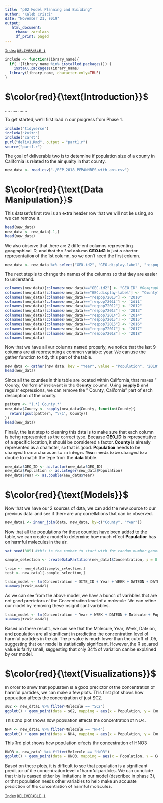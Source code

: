 ```yaml
---
title: "p02 Model Planning and Building"
author: "Kaleb Crisci"
date: "November 21, 2019"
output: 
   html_document: 
     theme: cerulean
     df_print: paged
---
```

[`Index`](https://introdsci.github.io/DataScience-kcrisci94/index)
[`DELIVERABLE 1`](https://introdsci.github.io/DataScience-kcrisci94/deliv1)


```r
include <- function(library_name){
  if( !(library_name %in% installed.packages()) )
    install.packages(library_name) 
  library(library_name, character.only=TRUE)
}
```

# $\color{red}{\text{Introduction}}$ 
....
.....
.......

To get started, we'll first load in our progress from Phase 1. 

```r
include("tidyverse")
include("knitr")
include("caret")
purl("deliv1.Rmd", output = "part1.r")
source("part1.r")
```

The goal of deliverable two is to determine if population size of a county in California is related to the air qualty in that county.

```r
new_data <- read_csv("./PEP_2018_PEPANNRES_with_ann.csv")
```

# $\color{red}{\text{Data Manipulation}}$  

This dataset's first row is an extra header row that we will not be using, so we can remove it.

```r
head(new_data)
new_data <- new_data[-1,]
head(new_data)
```

We also observe that there are 2 different columns representing geographical ID, and that the 2nd column **GEO.id2** is just a shorter representation of the 1st column, so we don't need the first column. 

```r
new_data <- new_data %>% select("GEO.id2", "GEO.display-label", "respop72010", "respop72011", "respop72012", "respop72013", "respop72014", "respop72015", "respop72016", "respop72017", "respop72018")
```

The next step is to change the names of the columns so that they are easier to understand.

```r
colnames(new_data)[colnames(new_data)=="GEO.id2"] <- "GEO_ID" #Geographical ID
colnames(new_data)[colnames(new_data)=="GEO.display-label"] <- "County" 
colnames(new_data)[colnames(new_data)=="respop72010"] <- "2010" 
colnames(new_data)[colnames(new_data)=="respop72011"] <- "2011" 
colnames(new_data)[colnames(new_data)=="respop72012"] <- "2012" 
colnames(new_data)[colnames(new_data)=="respop72013"] <- "2013" 
colnames(new_data)[colnames(new_data)=="respop72014"] <- "2014" 
colnames(new_data)[colnames(new_data)=="respop72015"] <- "2015" 
colnames(new_data)[colnames(new_data)=="respop72016"] <- "2016" 
colnames(new_data)[colnames(new_data)=="respop72017"] <- "2017" 
colnames(new_data)[colnames(new_data)=="respop72018"] <- "2018" 
colnames(new_data)
```

Now that we have all our columns named properly, we notice that the last 9 columns are all representing a common variable: year. We can use the gather function to tidy this part of the table.
```r
new_data <- gather(new_data, key = "Year", value = "Population", "2010":"2018", convert = FALSE, factor_key = FALSE)
head(new_data)
```

Since all the counties in this table are located within California, that makes " County, California" irrelevant in the **County** column. Using **sapply()** and regular expressions, we can remove the " County, California" part of each description of the county.
```r
pattern <- "(.*) County.*"
new_data$County <- sapply(new_data$County, function(County){
  return(gsub(pattern, "\\1", County))
})
head(new_data)
```

Finally, the last step to cleaning this data is to make sure that each column is being represented as the correct type. Because **GEO_ID** is representative of a specific location, it should be considered a factor. **County** is already represented as a character, so that is good. **Population** needs to be changed from a character to an integer. **Year** needs to be changed to a double to match the type from the **data** tibble. 
```r
new_data$GEO_ID <- as.factor(new_data$GEO_ID)
new_data$Population <- as.integer(new_data$Population)
new_data$Year <- as.double(new_data$Year)
```

# $\color{red}{\text{Models}}$

Now that we have our 2 sources of data, we can add the new source to our previous data, and see if there are any correllations that can be observed.
```r
new_data1 <- inner_join(data, new_data, by=c("County", "Year"))
```

Now that all the populations for those counties have been added to the table, we can create a model to determine how much effect **Population** has on harmful molecules in the air.

```r
set.seed(385) #this is the number to start with for random number generator

sample_selection <- createDataPartition(new_data1$Concentration, p = 0.70, list = FALSE) # p to tell 70% split

train <- new_data1[sample_selection,]
test <- new_data1[-sample_selection,]

train_model <- lm(Concentration ~ SITE_ID + Year + WEEK + DATEON + DATEOFF + Molecule + County + Population, data=train)
summary(train_model)

```

As we can see from the above model, we have a bunch of variables that are not good predictors of the Concentration level of a molecule. We can refine our model by removing these insignificant variables.
```r
train_model <- lm(Concentration ~ Year + WEEK + DATEON + Molecule + Population, data=train)
summary(train_model)
```


Based on these results, we can see that the Molecule, Year, Week, Date on, and population are all significant in predicting the concentration level of harmful particles in the air. The p-value is much lower than the cutoff of .05, suggesting that our model is statistically significant. However, the R squared value is fairly small, suggesting that only 34% of variation can be explained by our model.  

# $\color{red}{\text{Visualizations}}$

In order to show that population is a good predictor of the concentration of harmful particles, we can make a few plots. This first plot shows how population affects the concentration of just SO2.
```r

s02 <- new_data1 %>% filter(Molecule == "SO2")
ggplot() + geom_point(data = s02, mapping = aes(x = Population, y = Concentration))
```

This 2nd plot shows how population effects the concentration of NO4.
```r
NH4 <- new_data1 %>% filter(Molecule == "NH4")
ggplot() + geom_point(data = NH4, mapping = aes(x = Population, y = Concentration))
```

This 3rd plot shows how population effects the concentration of HNO3.
```r
HNO3 <- new_data1 %>% filter(Molecule == "HNO3")
ggplot() + geom_point(data = HNO3, mapping = aes(x = Population, y = Concentration))
```


Based on these plots, it is difficult to see that population is a significant predictor of the concentration level of harmful particles. We can conclude that this is caused either by limitations in our model (described in phase 3), or that population needs other variables to help make an accurate prediction of the concentration of harmful molecules.

[`Index`](https://introdsci.github.io/DataScience-kcrisci94/index)
[`DELIVERABLE 1`](https://introdsci.github.io/DataScience-kcrisci94/deliv1)
